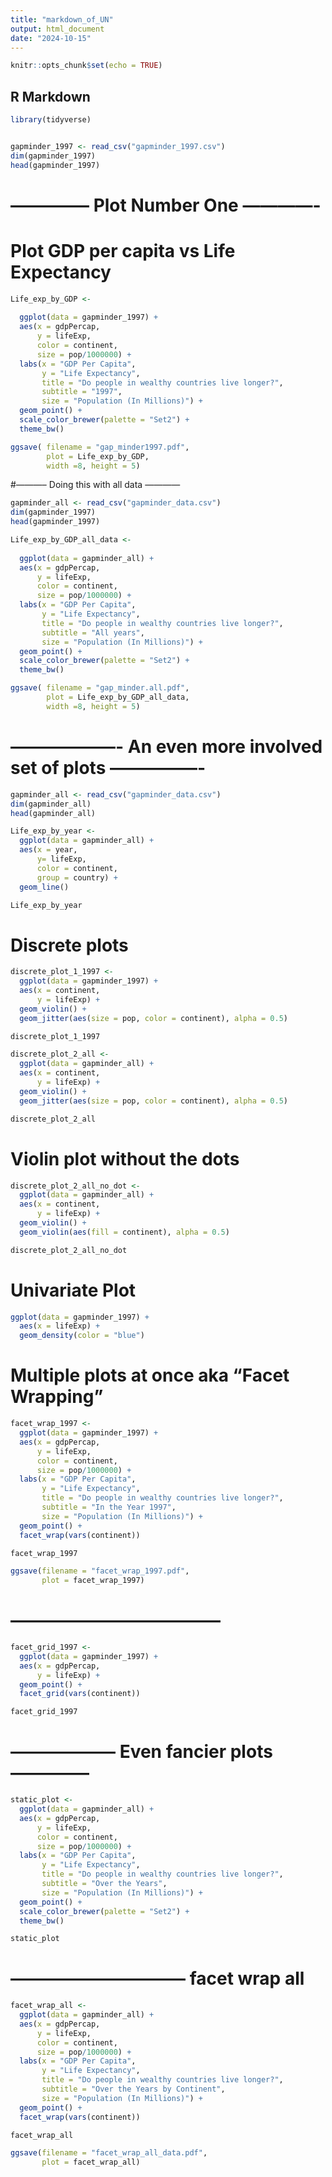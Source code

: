 ```yaml
---
title: "markdown_of_UN"
output: html_document
date: "2024-10-15"
---
```


```r
knitr::opts_chunk$set(echo = TRUE)
```

## R Markdown

```r
library(tidyverse)


gapminder_1997 <- read_csv("gapminder_1997.csv")
dim(gapminder_1997)
head(gapminder_1997)
```



# -------------- Plot Number One -------------
# Plot GDP per capita vs Life Expectancy 

```r
Life_exp_by_GDP <- 
  
  ggplot(data = gapminder_1997) +
  aes(x = gdpPercap,
      y = lifeExp,
      color = continent,
      size = pop/1000000) +
  labs(x = "GDP Per Capita",
       y = "Life Expectancy",
       title = "Do people in wealthy countries live longer?", 
       subtitle = "1997",
       size = "Population (In Millions)") +
  geom_point() +
  scale_color_brewer(palette = "Set2") +
  theme_bw()

ggsave( filename = "gap_minder1997.pdf",
        plot = Life_exp_by_GDP,
        width =8, height = 5)
```


#----------- Doing this with all data ------------

```r
gapminder_all <- read_csv("gapminder_data.csv")
dim(gapminder_1997)
head(gapminder_1997)
```


```r
Life_exp_by_GDP_all_data <- 
  
  ggplot(data = gapminder_all) +
  aes(x = gdpPercap,
      y = lifeExp,
      color = continent,
      size = pop/1000000) +
  labs(x = "GDP Per Capita",
       y = "Life Expectancy",
       title = "Do people in wealthy countries live longer?", 
       subtitle = "All years",
       size = "Population (In Millions)") +
  geom_point() +
  scale_color_brewer(palette = "Set2") +
  theme_bw()

ggsave( filename = "gap_minder.all.pdf",
        plot = Life_exp_by_GDP_all_data,
        width =8, height = 5)
```


# ------------------- An even more involved set of plots ----------------

```r
gapminder_all <- read_csv("gapminder_data.csv")
dim(gapminder_all)
head(gapminder_all)

Life_exp_by_year <- 
  ggplot(data = gapminder_all) +
  aes(x = year, 
      y= lifeExp,
      color = continent,
      group = country) +
  geom_line()

Life_exp_by_year
```


# Discrete plots

```r
discrete_plot_1_1997 <- 
  ggplot(data = gapminder_1997) +
  aes(x = continent,
      y = lifeExp) +
  geom_violin() +
  geom_jitter(aes(size = pop, color = continent), alpha = 0.5) 

discrete_plot_1_1997
```


```r
discrete_plot_2_all <- 
  ggplot(data = gapminder_all) +
  aes(x = continent,
      y = lifeExp) +
  geom_violin() +
  geom_jitter(aes(size = pop, color = continent), alpha = 0.5) 

discrete_plot_2_all
```


# Violin plot without the dots

```r
discrete_plot_2_all_no_dot <- 
  ggplot(data = gapminder_all) +
  aes(x = continent,
      y = lifeExp) +
  geom_violin() +
  geom_violin(aes(fill = continent), alpha = 0.5)

discrete_plot_2_all_no_dot
```



# Univariate Plot

```r
ggplot(data = gapminder_1997) +
  aes(x = lifeExp) + 
  geom_density(color = "blue")
```


# Multiple plots at once aka "Facet Wrapping"

```r
facet_wrap_1997 <- 
  ggplot(data = gapminder_1997) +
  aes(x = gdpPercap,
      y = lifeExp,
      color = continent,
      size = pop/1000000) +
  labs(x = "GDP Per Capita",
       y = "Life Expectancy",
       title = "Do people in wealthy countries live longer?", 
       subtitle = "In the Year 1997",
       size = "Population (In Millions)") +
  geom_point() +
  facet_wrap(vars(continent))

facet_wrap_1997

ggsave(filename = "facet_wrap_1997.pdf",
       plot = facet_wrap_1997)
```


# ------------------------------------

```r

facet_grid_1997 <-
  ggplot(data = gapminder_1997) +
  aes(x = gdpPercap,
      y = lifeExp) +
  geom_point() +
  facet_grid(vars(continent))

facet_grid_1997
```


# ------------------ Even fancier plots --------------

```r
static_plot <- 
  ggplot(data = gapminder_all) +
  aes(x = gdpPercap,
      y = lifeExp,
      color = continent,
      size = pop/1000000) +
  labs(x = "GDP Per Capita",
       y = "Life Expectancy",
       title = "Do people in wealthy countries live longer?", 
       subtitle = "Over the Years",
       size = "Population (In Millions)") +
  geom_point() +
  scale_color_brewer(palette = "Set2") +
  theme_bw()

static_plot
```

# ------------------------------ facet wrap all

```r
facet_wrap_all <- 
  ggplot(data = gapminder_all) +
  aes(x = gdpPercap,
      y = lifeExp,
      color = continent,
      size = pop/1000000) +
  labs(x = "GDP Per Capita",
       y = "Life Expectancy",
       title = "Do people in wealthy countries live longer?", 
       subtitle = "Over the Years by Continent",
       size = "Population (In Millions)") +
  geom_point() +
  facet_wrap(vars(continent))

facet_wrap_all

ggsave(filename = "facet_wrap_all_data.pdf",
       plot = facet_wrap_all)
```
